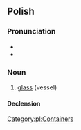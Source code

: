 ==Polish==

===Pronunciation===
* {{IPA|[ˈʂklanka]|lang=pl}}
* {{audio|Pl-szklanka.ogg|Audio|lang=pl}}

===Noun===
{{pl-noun|f|dim=szklaneczka}}

# [[glass]] (vessel)

====Declension====
{{pl-decl-noun-f}}

[[Category:pl:Containers]]